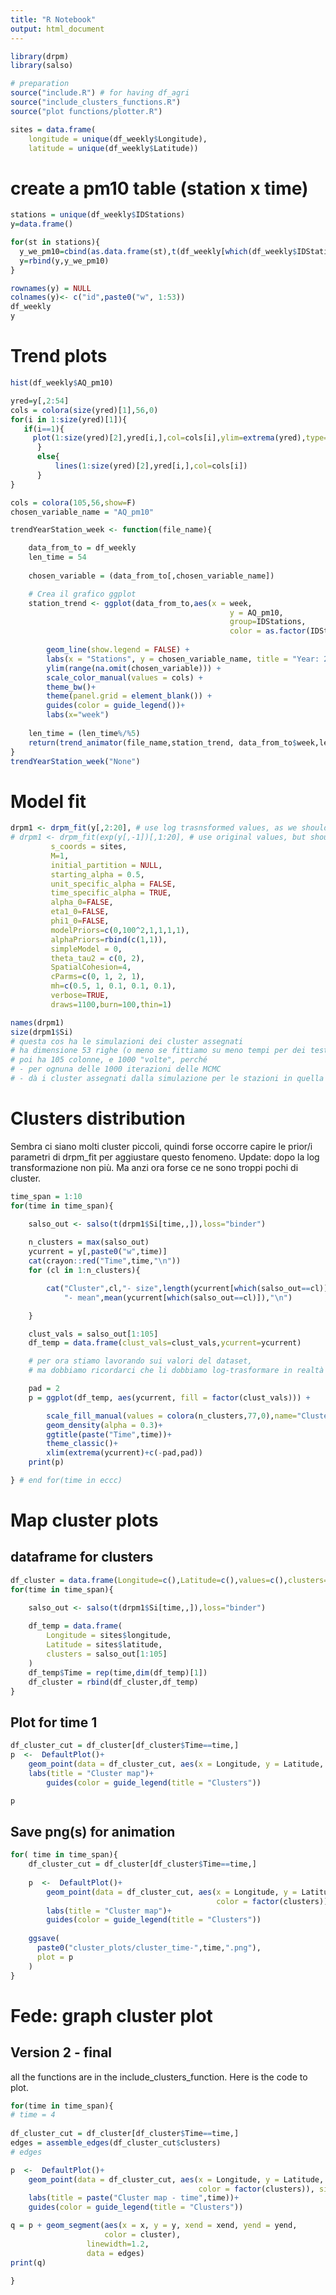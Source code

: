 ```yaml
---
title: "R Notebook"
output: html_document
---
```


```r
library(drpm)
library(salso)

# preparation
source("include.R") # for having df_agri
source("include_clusters_functions.R")
source("plot functions/plotter.R")

sites = data.frame(
	longitude = unique(df_weekly$Longitude), 
	latitude = unique(df_weekly$Latitude))
```



# create a pm10 table (station x time)
```r
stations = unique(df_weekly$IDStations)
y=data.frame()

for(st in stations){
  y_we_pm10=cbind(as.data.frame(st),t(df_weekly[which(df_weekly$IDStations==st),"AQ_pm10"]))
  y=rbind(y,y_we_pm10)
}

rownames(y) = NULL
colnames(y)<- c("id",paste0("w", 1:53))
df_weekly
y
```


# Trend plots
```r
hist(df_weekly$AQ_pm10)
```

```r
yred=y[,2:54]
cols = colora(size(yred)[1],56,0)
for(i in 1:size(yred)[1]){
   if(i==1){
     plot(1:size(yred)[2],yred[i,],col=cols[i],ylim=extrema(yred),type='l',xlab='weeks',ylab='pm10')
 	  } 
	  else{
		  lines(1:size(yred)[2],yred[i,],col=cols[i])
	  }
}
```

```r
cols = colora(105,56,show=F)
chosen_variable_name = "AQ_pm10"

trendYearStation_week <- function(file_name){

	data_from_to = df_weekly
	len_time = 54
	
	chosen_variable = (data_from_to[,chosen_variable_name])

	# Crea il grafico ggplot
	station_trend <- ggplot(data_from_to,aes(x = week, 
												 y = AQ_pm10,
												 group=IDStations, 
												 color = as.factor(IDStations))) +
		
		geom_line(show.legend = FALSE) +
		labs(x = "Stations", y = chosen_variable_name, title = "Year: 2018 all stations") +
		ylim(range(na.omit(chosen_variable))) +
		scale_color_manual(values = cols) +
		theme_bw()+
		theme(panel.grid = element_blank()) +
		guides(color = guide_legend())+
		labs(x="week")
	
	len_time = (len_time%/%5)
	return(trend_animator(file_name,station_trend, data_from_to$week,len_time))
}
trendYearStation_week("None")
```



# Model fit
```r
drpm1 <- drpm_fit(y[,2:20], # use log trasnsformed values, as we should
# drpm1 <- drpm_fit(exp(y[,-1])[,1:20], # use original values, but should be a wrong approach
		 s_coords = sites,
         M=1,
         initial_partition = NULL,
         starting_alpha = 0.5,
         unit_specific_alpha = FALSE,
         time_specific_alpha = TRUE,
         alpha_0=FALSE,
         eta1_0=FALSE,
         phi1_0=FALSE,
         modelPriors=c(0,100^2,1,1,1,1),
         alphaPriors=rbind(c(1,1)),
         simpleModel = 0,
         theta_tau2 = c(0, 2),
         SpatialCohesion=4,
         cParms=c(0, 1, 2, 1),
         mh=c(0.5, 1, 0.1, 0.1, 0.1),
         verbose=TRUE,
         draws=1100,burn=100,thin=1)
```

```r
names(drpm1)
size(drpm1$Si)
# questa cos ha le simulazioni dei cluster assegnati
# ha dimensione 53 righe (o meno se fittiamo su meno tempi per dei test),
# poi ha 105 colonne, e 1000 "volte", perché
# - per ognuna delle 1000 iterazioni delle MCMC
# - dà i cluster assegnati dalla simulazione per le stazioni in quella simulazione
```




# Clusters distribution
Sembra ci siano molti cluster piccoli, quindi forse occorre capire le prior/i parametri di drpm_fit per aggiustare questo fenomeno.
Update: dopo la log transformazione non più. Ma anzi ora forse ce ne sono troppi pochi di cluster.

```r
time_span = 1:10
for(time in time_span){

	salso_out <- salso(t(drpm1$Si[time,,]),loss="binder")
		
	n_clusters = max(salso_out)
	ycurrent = y[,paste0("w",time)]
	cat(crayon::red("Time",time,"\n"))
	for (cl in 1:n_clusters){

		cat("Cluster",cl,"- size",length(ycurrent[which(salso_out==cl)]),
			"- mean",mean(ycurrent[which(salso_out==cl)]),"\n")

	}

	clust_vals = salso_out[1:105]
	df_temp = data.frame(clust_vals=clust_vals,ycurrent=ycurrent)

	# per ora stiamo lavorando sui valori del dataset,
	# ma dobbiamo ricordarci che li dobbiamo log-trasformare in realtà

	pad = 2	
	p = ggplot(df_temp, aes(ycurrent, fill = factor(clust_vals))) +

		scale_fill_manual(values = colora(n_clusters,77,0),name="Cluster")+
		geom_density(alpha = 0.3)+
		ggtitle(paste("Time",time))+
		theme_classic()+
		xlim(extrema(ycurrent)+c(-pad,pad))
	print(p)

} # end for(time in eccc)
```






# Map cluster plots
## dataframe for clusters
```r
df_cluster = data.frame(Longitude=c(),Latitude=c(),values=c(),clusters=c(),Time=c())
for(time in time_span){

	salso_out <- salso(t(drpm1$Si[time,,]),loss="binder")
	
	df_temp = data.frame(
		Longitude = sites$longitude,
		Latitude = sites$latitude,
		clusters = salso_out[1:105]
	)
	df_temp$Time = rep(time,dim(df_temp)[1])
	df_cluster = rbind(df_cluster,df_temp)
}
```


## Plot for time 1
```r
df_cluster_cut = df_cluster[df_cluster$Time==time,]
p  <-  DefaultPlot()+
	geom_point(data = df_cluster_cut, aes(x = Longitude, y = Latitude, color = factor(clusters)), size = 3)+
	labs(title = "Cluster map")+
		guides(color = guide_legend(title = "Clusters"))

p
```



## Save png(s) for animation
```r
for( time in time_span){
	df_cluster_cut = df_cluster[df_cluster$Time==time,]
	
	p  <-  DefaultPlot()+
		geom_point(data = df_cluster_cut, aes(x = Longitude, y = Latitude, 
											  color = factor(clusters)), size = 3)+
		labs(title = "Cluster map")+
		guides(color = guide_legend(title = "Clusters"))
	
	ggsave(
	  paste0("cluster_plots/cluster_time-",time,".png"),
	  plot = p
	)
}

```



# Fede: graph cluster plot

## Version 2 - final
all the functions are in the include_clusters_function. Here is the code to plot.
```r
for(time in time_span){
# time = 4
	
df_cluster_cut = df_cluster[df_cluster$Time==time,]
edges = assemble_edges(df_cluster_cut$clusters)
# edges

p  <-  DefaultPlot()+
	geom_point(data = df_cluster_cut, aes(x = Longitude, y = Latitude,
										  color = factor(clusters)), size = 1)+
	labs(title = paste("Cluster map - time",time))+
	guides(color = guide_legend(title = "Clusters"))

q = p + geom_segment(aes(x = x, y = y, xend = xend, yend = yend,
					 color = cluster),
				 linewidth=1.2,
				 data = edges)
print(q)

}
```




